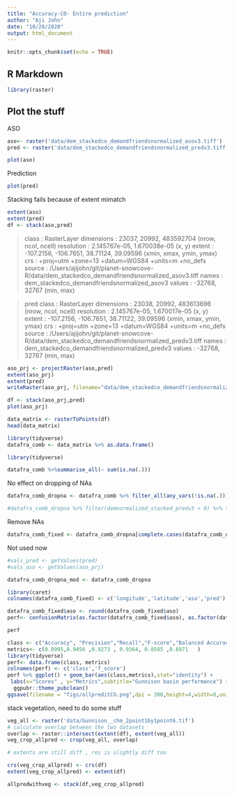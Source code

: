 ```yaml
---
title: "Accuracy-CO- Entire prediction"
author: "Aji John"
date: "10/28/2020"
output: html_document
---
```


```r
knitr::opts_chunk$set(echo = TRUE)
```

## R Markdown


```r
library(raster)
```

## Plot the stuff 

ASO
```r
aso<- raster('data/dem_stackedco_demandfriendsnormalized_asov3.tiff')
pred <- raster('data/dem_stackedco_demandfriendsnormalized_predv3.tiff')

plot(aso)
```

Prediction

```r

plot(pred)
```
Stacking fails because of extent mimatch

```r
extent(aso)
extent(pred)
df <- stack(aso,pred)
```
>class      : RasterLayer 
dimensions : 23037, 20992, 483592704  (nrow, ncol, ncell)
resolution : 2.145767e-05, 1.670038e-05  (x, y)
extent     : -107.2156, -106.7651, 38.71124, 39.09596  (xmin, xmax, ymin, ymax)
crs        : +proj=utm +zone=13 +datum=WGS84 +units=m +no_defs 
source     : /Users/ajijohn/git/planet-snowcove-R/data/dem_stackedco_demandfriendsnormalized_asov3.tiff 
names      : dem_stackedco_demandfriendsnormalized_asov3 
values     : -32768, 32767  (min, max)

> 
> pred
class      : RasterLayer 
dimensions : 23038, 20992, 483613696  (nrow, ncol, ncell)
resolution : 2.145767e-05, 1.670017e-05  (x, y)
extent     : -107.2156, -106.7651, 38.71122, 39.09596  (xmin, xmax, ymin, ymax)
crs        : +proj=utm +zone=13 +datum=WGS84 +units=m +no_defs 
source     : /Users/ajijohn/git/planet-snowcove-R/data/dem_stackedco_demandfriendsnormalized_predv3.tiff 
names      : dem_stackedco_demandfriendsnormalized_predv3 
values     : -32768, 32767  (min, max)



```r
aso_prj <- projectRaster(aso,pred)
extent(aso_prj)
extent(pred)
writeRaster(aso_prj, filename="data/dem_stackedco_demandfriendsnormalized_asov3_reprg.tiff", format="GTiff", overwrite=TRUE)
```


```r
df <- stack(aso_prj,pred)
plot(aso_prj)
```

```r
data_matrix <- rasterToPoints(df)
head(data_matrix)

```

```r
library(tidyverse)
datafra_comb <- data_matrix %>% as.data.frame()
```

```r
library(tidyverse)

datafra_comb %>%summarise_all(~ sum(is.na(.)))
```
No effect on dropping of NAs
```r
datafra_comb_dropna <- datafra_comb %>% filter_all(any_vars(!is.na(.))) %>% as.data.frame()

#datafra_comb_dropna %>% filter(demnormalized_stacked_predv3 < 0) %>% tally()
```
Remove NAs

```r
datafra_comb_fixed <- datafra_comb_dropna[complete.cases(datafra_comb_dropna),]

```
Not used now

```r
#vals_pred <- getValues(pred)
#vals_aso <- getValues(aso_prj)

```

```r
datafra_comb_dropna_mod <- datafra_comb_dropna

```


```r
library(caret)
colnames(datafra_comb_fixed) <- c('longitude','latitude','aso','pred')

datafra_comb_fixed$aso <- round(datafra_comb_fixed$aso)
perf<- confusionMatrix(as.factor(datafra_comb_fixed$aso), as.factor(datafra_comb_fixed$pred),mode = "prec_recall")
```

```r
perf

```

```r
class <- c("Accuracy", "Precision","Recall","F-score","Balanced Accuracy","Kappa")
metrics<- c(0.8995,0.9456 ,0.9273 , 0.9364, 0.8585 ,0.6971   )
library(tidyverse)
perf<- data.frame(class, metrics)
colnames(perf) <- c('class','f_score')
perf %>% ggplot() + geom_bar(aes(class,metrics),stat="identity") +
 labs(x="Scores" , y="Metrics",subtitle="Gunnison basin performance") + theme_minimal(base_size = 12)+
  ggpubr::theme_pubclean()
ggsave(filename = "figs/allpreditCO.png",dpi = 300,height=4,width=8,units="in")
```

stack vegetation, need to do some stuff 

```r
veg_all <- raster('data/Gunnison__chm_2point1by1point6.tif')
# calculate overlap between the two datasets
overlap <- raster::intersect(extent(df), extent(veg_all))
veg_crop_allpred <- crop(veg_all, overlap)

# extents are still diff , res is slightly diff too

crs(veg_crop_allpred) <- crs(df)
extent(veg_crop_allpred) <- extent(df)

allpredwithveg <- stack(df,veg_crop_allpred)
```

       